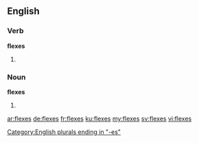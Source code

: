 ==English==

===Verb===
'''flexes'''

# {{en-third-person singular of|flex}}

===Noun===
'''flexes'''

#{{plural of|flex}}

[[Category:English plurals ending in "-es"]]

[[ar:flexes]]
[[de:flexes]]
[[fr:flexes]]
[[ku:flexes]]
[[my:flexes]]
[[sv:flexes]]
[[vi:flexes]]